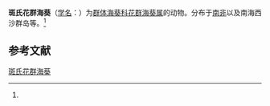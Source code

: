 {{Speciesbox
| name = 斑氏花群海葵
| status = 
| status_system = 
| image = 
| genus = Zoanthus
| species = barnardi
| authority = (Carlgren, 1938)<ref name='id9837'>{{cite web| url =http://www.bioinfo.cn/db05/BjdwSpecies.php?action=view&id=9837| title =斑氏花群海葵| work =《中国动物物种编目数据库》| publisher =中国科学院微生物研究所| author =中国科学院动物研究所| accessdate =2009-04-16| deadurl =yes| archiveurl =https://web.archive.org/web/20160305042349/http://www.bioinfo.cn/db05/BjdwSpecies.php?action=view&id=9837| archivedate =2016-03-05}}</ref>
}}

'''斑氏花群海葵'''（[[学名|学名]]：{{lang|la|''Zoanthus barnardi''}}）为[[群体海葵科|群体海葵科]][[花群海葵属|花群海葵属]]的动物。分布于[[南非|南非]]以及南海西沙群岛等。<ref name='id9837'/>

== 参考文献 ==
{{reflist}}

{{Wikispecies|Zoanthus barnardi}}
{{Taxonbar|from=Q3950178}}

[[Category:花群海葵属|斑氏花群海葵]]


{{Cnidarian-stub}}